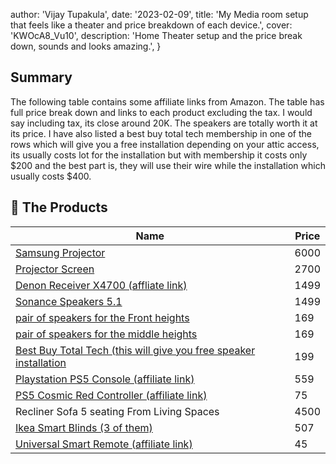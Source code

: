 
  author: 'Vijay Tupakula',
  date: '2023-02-09',
  title: 'My Media room setup that feels like a theater and price breakdown of each device.',
  cover: 'KWOcA8_Vu10',
  description:
    'Home Theater setup and the price break down, sounds and looks amazing.',
}


## **Summary**

The following table contains some affiliate links from Amazon. The table has full price break down and links to each product excluding the tax. I would say including tax, its close around 20K. The speakers are totally worth it at its price. I have also listed a best buy total tech membership in one of the rows which will give you a free installation depending on your attic access, its usually costs lot for the installation but with membership it costs only $200 and the best part is, they will use their wire while the installation which usually costs $400.

## 🛒 The **Products**

| Name | Price |
| --- | --- |
| [Samsung Projector](https://www.bestbuy.com/site/samsung-the-premiere-4k-uhd-triple-laser-wireless-smart-ultra-short-throw-projector-with-high-dynamic-range-white/6430646.p?skuId=6430646) | 6000 |
| [Projector Screen](https://www.projectorscreen.com/elite-120-inch-diag-16-9-ceiling/ambient-light-rejecting-edge-free-ultra-short-throw-PFT120H-DST.html) | 2700 |
| [Denon Receiver X4700 (affliate link)](https://amzn.to/3JUHxCu) | 1499 |
| [Sonance Speakers 5.1](https://www.bestbuy.com/site/sonance-mag-series-5-1-ch-premium-6-1-2-in-wall-surround-sound-speaker-system-with-wireless-subwoofer-paintable-white/6401739.p?skuId=6401739) | 1499 |
| [pair of speakers for the Front heights ](https://www.bestbuy.com/site/sonance-mag-series-6-1-2-2-way-in-ceiling-speakers-pair-paintable-white/5852330.p?skuId=5852330) | 169 |
| [pair of speakers for the middle heights ](https://www.bestbuy.com/site/sonance-mag-series-6-1-2-2-way-in-ceiling-speakers-pair-paintable-white/5852330.p?skuId=5852330) | 169 |
| [Best Buy Total Tech (this will give you free speaker installation](https://www.bestbuy.com/site/electronics/totaltech/pcmcat1629315977983.c?id=pcmcat1629315977983&ref=212&loc=1&gclid=CjwKCAiA0JKfBhBIEiwAPhZXD1eDG4LGDs37ZOHwhjKOvd0YUWbOXEdk911I0nCDYX2o0U7FprI22BoC1XcQAvD_BwE&gclsrc=aw.ds) | 199 |
| [Playstation PS5 Console (affiliate link)](https://amzn.to/3RRqxzg) | 559 |
| [PS5 Cosmic Red Controller (affiliate link)](https://amzn.to/40WGIzt) | 75 |
| Recliner Sofa 5 seating From Living Spaces | 4500 |
| [Ikea Smart Blinds (3 of them)](https://www.ikea.com/us/en/p/fyrtur-black-out-roller-blind-smart-wireless-battery-operated-gray-00417466/#content) | 507 |
| [Universal Smart Remote (affiliate link)](https://amzn.to/3JWkcQV) | 45 |
